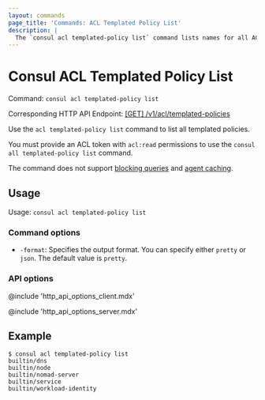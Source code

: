 ```yaml
---
layout: commands
page_title: 'Commands: ACL Templated Policy List'
description: |
  The `consul acl templated-policy list` command lists names for all ACL templated policies in the cluster.
---
```


# Consul ACL Templated Policy List

Command: `consul acl templated-policy list`

Corresponding HTTP API Endpoint: [\[GET\] /v1/acl/templated-policies](/consul/api-docs/acl/templated-policies#list-templated-policies)

Use the `acl templated-policy list` command to list all templated policies.

You must provide an ACL token with `acl:read` permissions to use the `consul all templated-policy list` command.

The command does not support [blocking queries](/consul/api-docs/features/blocking) and [agent caching](/consul/api-docs/features/caching).

## Usage

Usage: `consul acl templated-policy list`

### Command options

- `-format`: Specifies the output format. You can specify either `pretty` or `json`. The default value is `pretty`.

### API options

@include 'http_api_options_client.mdx'

@include 'http_api_options_server.mdx'

## Example

```shell-session
$ consul acl templated-policy list
builtin/dns
builtin/node
builtin/nomad-server
builtin/service
builtin/workload-identity
```